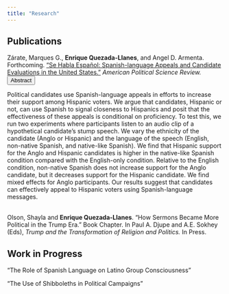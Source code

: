 ```yaml
---
title: "Research"
---
```


## Publications

Zárate, Marques G., **Enrique Quezada-Llanes**, and Angel D. Armenta. Forthcoming. ["Se Habla Español: Spanish-language Appeals and Candidate Evaluations in the United States."](https://doi.org/10.1017/S0003055423000084){target="_blank"} *American Political Science Review.* 
<button class="btn btn-primary  btn-sm" type="button" data-bs-toggle="collapse" data-bs-target="#collapseExample" aria-expanded="false" aria-controls="collapseExample">Abstract</button>


```{=html}
<div class="collapse" id="collapseExample">
  <div class="card card-body">
    Political candidates use Spanish-language appeals in efforts to increase their support among Hispanic voters. We argue that candidates, Hispanic or not, can use Spanish to signal closeness to Hispanics and posit that the effectiveness of these appeals is conditional on proficiency. To test this, we run two experiments where participants listen to an audio clip of a hypothetical candidate’s stump speech. We vary the ethnicity of the candidate (Anglo or Hispanic) and the language of the speech (English, non-native Spanish, and native-like Spanish). We find that Hispanic support for the Anglo and Hispanic candidates is higher in the native-like Spanish condition compared with the English-only condition. Relative to the English condition, non-native Spanish does not increase support for the Anglo candidate, but it decreases support for the Hispanic candidate. We find mixed effects for Anglo participants. Our results suggest that candidates can effectively appeal to Hispanic voters using Spanish-language messages.
  </div>
  <br>
</div>
```


Olson, Shayla and **Enrique Quezada-Llanes**. "How Sermons Became More Political in the Trump Era." Book Chapter. In Paul A. Djupe and A.E. Sokhey (Eds), *Trump and the Transformation of Religion and Politics.* In Press.

## Work in Progress

"The Role of Spanish Language on Latino Group Consciousness"

"The Use of Shibboleths in Political Campaigns"

